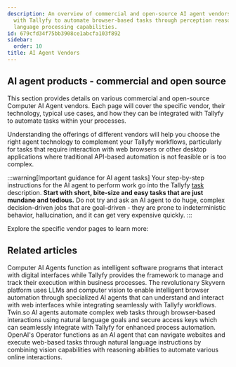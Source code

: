 ```yaml
---
description: An overview of commercial and open-source AI agent vendors that can integrate
  with Tallyfy to automate browser-based tasks through perception reasoning and natural
  language processing capabilities.
id: 679cfd34f75bb3908ce1abcfa103f892
sidebar:
  order: 10
title: AI Agent Vendors
---
```



## AI agent products - commercial and open source

This section provides details on various commercial and open-source Computer AI Agent vendors. Each page will cover the specific vendor, their technology, typical use cases, and how they can be integrated with Tallyfy to automate tasks within your processes.

Understanding the offerings of different vendors will help you choose the right agent technology to complement your Tallyfy workflows, particularly for tasks that require interaction with web browsers or other desktop applications where traditional API-based automation is not feasible or is too complex.

:::warning[Important guidance for AI agent tasks]
Your step-by-step instructions for the AI agent to perform work go into the Tallyfy [task](/products/pro/tracking-and-tasks/tasks/) description. **Start with short, bite-size and easy tasks that are just mundane and tedious.** Do not try and ask an AI agent to do huge, complex decision-driven jobs that are goal-driven - they are prone to indeterministic behavior, hallucination, and it can get very expensive quickly.
:::

Explore the specific vendor pages to learn more:


<PageTree />

## Related articles
<CardGrid>
<LinkTitleCard header="<b>Integrations > Computer AI Agents</b>" href="/products/pro/integrations/computer-ai-agents/" > Computer AI Agents function as intelligent software programs that interact with digital interfaces while Tallyfy provides the framework to manage and track their execution within business processes. </LinkTitleCard>
<LinkTitleCard header="<b>Vendors > Skyvern AI Agents</b>" href="/products/pro/integrations/computer-ai-agents/vendors/skyvern/" > The revolutionary Skyvern platform uses LLMs and computer vision to enable intelligent browser automation through specialized AI agents that can understand and interact with web interfaces while integrating seamlessly with Tallyfy workflows. </LinkTitleCard>
<LinkTitleCard header="<b>Vendors > Twin.so AI Agents</b>" href="/products/pro/integrations/computer-ai-agents/vendors/twin/" > Twin.so AI agents automate complex web tasks through browser-based interactions using natural language goals and secure access keys which can seamlessly integrate with Tallyfy for enhanced process automation. </LinkTitleCard>
<LinkTitleCard header="<b>Vendors > OpenAI Operator</b>" href="/products/pro/integrations/computer-ai-agents/vendors/openai-operator/" > OpenAI's Operator functions as an AI agent that can navigate websites and execute web-based tasks through natural language instructions by combining vision capabilities with reasoning abilities to automate various online interactions. </LinkTitleCard>
</CardGrid>